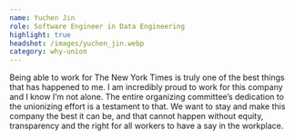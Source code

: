 ```yaml
---
name: Yuchen Jin
role: Software Engineer in Data Engineering
highlight: true
headshot: /images/yuchen_jin.webp
category: why-union
---
```

Being able to work for The New York Times is truly one of the best things that has happened to me. I am incredibly proud to work for this company and I know I’m not alone. The entire organizing committee’s dedication to the unionizing effort is a testament to that. We want to stay and make this company the best it can be, and that cannot happen without equity, transparency and the right for all workers to have a say in the workplace.
